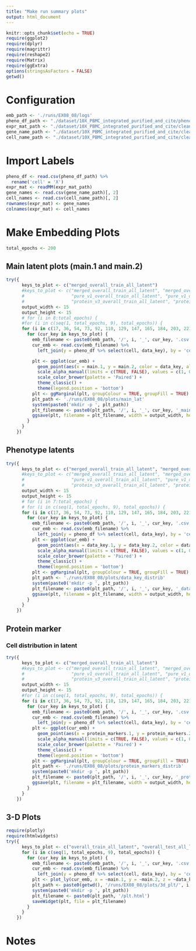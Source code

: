 ```yaml
---
title: "Make run summary plots"
output: html_document
---
```


```r
knitr::opts_chunk$set(echo = TRUE)
require(ggplot2)
require(dplyr)
require(magrittr)
require(reshape2)
require(Matrix)
require(ggExtra)
options(stringsAsFactors = FALSE)
getwd()
```

# Configuration

```r
emb_path <- './runs/EX08_08/logs'
pheno_df_path <- "./dataset/10X_PBMC_integrated_purified_and_cite/pheno.csv"
expr_mat_path <- "./dataset/10X_PBMC_integrated_purified_and_cite/cleaned_log_unfiltered_expr_mat.mtx"
gene_name_path <- "./dataset/10X_PBMC_integrated_purified_and_cite/cleaned_log_unfiltered_gene_names.csv"
cell_name_path <- "./dataset/10X_PBMC_integrated_purified_and_cite/cleaned_log_unfiltered_cell_names.csv"
```

# Import Labels

```r
pheno_df <- read.csv(pheno_df_path) %>%
  rename('cell' = 'X')
expr_mat <- readMM(expr_mat_path)
gene_names <- read.csv(gene_name_path)[, 2]
cell_names <- read.csv(cell_name_path)[, 2]
rownames(expr_mat) <- gene_names
colnames(expr_mat) <- cell_names
```

# Make Embedding Plots

```r
total_epochs <- 200
```

## Main latent plots (main.1 and main.2)


```r
try({
      keys_to_plot <- c("merged_overall_train_all_latent")
      #keys_to_plot <- c("merged_overall_train_all_latent", "merged_overall_test_all_latent",
      #                  "pure_v1_overall_train_all_latent", "pure_v1_overall_test_all_latent",
      #                  "protein_v3_overall_train_all_latent", "protein_v3_overall_test_all_latent")
      output_width <- 15
      output_height <- 15
      # for (i in 8:total_epochs) {
      #for (i in c(seq(1, total_epochs, 9), total_epochs)) {
      for (i in c(17, 36, 54, 73, 92, 110, 129, 147, 165, 184, 203, 221, 240, 258, 277, 295, 313, 332, 351, 369, 407, 425, 443, 461)) {
        for (cur_key in keys_to_plot) {
          emb_filename <- paste0(emb_path, '/', i, '_', cur_key, '.csv')
          cur_emb <- read.csv(emb_filename) %>%
            left_join(y = pheno_df %>% select(cell, data_key), by = 'cell')

          plt <- ggplot(cur_emb) +
            geom_point(aes(x = main.1, y = main.2, color = data_key, alpha = (data_key == 'V3_with_protein_barcode'))) +
            scale_alpha_manual(limits = c(TRUE, FALSE), values = c(1, 0.3)) +
            scale_color_brewer(palette = 'Paired') +
            theme_classic() +
            theme(legend.position = 'bottom')
          plt <- ggMarginal(plt, groupColour = TRUE, groupFill = TRUE)
          plt_path <- './runs/EX08_08/plots/main_lat'
          system(paste0('mkdir -p ', plt_path))
          plt_filename <- paste0(plt_path, '/', i, '_', cur_key, '_main.jpg')
          ggsave(plt, filename = plt_filename, width = output_width, height = output_height)
        }
      }
    })
```

## Phenotype latents

```r
try({
      keys_to_plot <- c("merged_overall_train_all_latent", "merged_overall_test_all_latent")
      #keys_to_plot <- c("merged_overall_train_all_latent", "merged_overall_test_all_latent",
      #                  "pure_v1_overall_train_all_latent", "pure_v1_overall_test_all_latent",
      #                  "protein_v3_overall_train_all_latent", "protein_v3_overall_test_all_latent")
      output_width <- 15
      output_height <- 15
      # for (i in 7:total_epochs) {
      # for (i in c(seq(1, total_epochs, 9), total_epochs)) {
      for (i in c(17, 36, 54, 73, 92, 110, 129, 147, 165, 184, 203, 221, 240, 258, 277, 295, 313, 332, 351, 369, 407, 425, 443, 461)) {
        for (cur_key in keys_to_plot) {
          emb_filename <- paste0(emb_path, '/', i, '_', cur_key, '.csv')
          cur_emb <- read.csv(emb_filename) %>%
            left_join(y = pheno_df %>% select(cell, data_key), by = 'cell')
          plt <- ggplot(cur_emb) +
            geom_point(aes(x = data_key.1, y = data_key.2, color = data_key, alpha = (data_key == 'V3_with_protein_barcode'))) +
            scale_alpha_manual(limits = c(TRUE, FALSE), values = c(1, 0.3)) +
            scale_color_brewer(palette = 'Paired') +
            theme_classic() +
            theme(legend.position = 'bottom')
          plt <- ggMarginal(plt, groupColour = TRUE, groupFill = TRUE)
          plt_path <- './runs/EX08_08/plots/data_key_distrib'
          system(paste0('mkdir -p ', plt_path))
          plt_filename <- paste0(plt_path, '/', i, '_', cur_key, '_data_key.jpg')
          ggsave(plt, filename = plt_filename, width = output_width, height = output_height)
        }
      }
    })
```
## Protein marker

### Cell distribution in latent
```r
try({
      keys_to_plot <- c("merged_overall_train_all_latent")
      #keys_to_plot <- c("merged_overall_train_all_latent", "merged_overall_test_all_latent",
      #                  "pure_v1_overall_train_all_latent", "pure_v1_overall_test_all_latent",
      #                  "protein_v3_overall_train_all_latent", "protein_v3_overall_test_all_latent")
      output_width <- 15
      output_height <- 15
      #for (i in c(seq(1, total_epochs, 9), total_epochs)) {
      for (i in c(17, 36, 54, 73, 92, 110, 129, 147, 165, 184, 203, 221, 240, 258, 277, 295, 313, 332, 351, 369, 407, 425, 443, 461)) {
        for (cur_key in keys_to_plot) {
          emb_filename <- paste0(emb_path, '/', i, '_', cur_key, '.csv')
          cur_emb <- read.csv(emb_filename) %>%
            left_join(y = pheno_df %>% select(cell, data_key), by = 'cell')
          plt <- ggplot(cur_emb) +
            geom_point(aes(x = protein_markers.1, y = protein_markers.2, color = data_key, alpha = (data_key == 'V3_with_protein_barcode'))) +
            scale_alpha_manual(limits = c(TRUE, FALSE), values = c(1, 0.3)) +
            scale_color_brewer(palette = 'Paired') +
            theme_classic() +
            theme(legend.position = 'bottom')
          plt <- ggMarginal(plt, groupColour = TRUE, groupFill = TRUE)
          plt_path <- './runs/EX08_08/plots/protein_markers_distrib'
          system(paste0('mkdir -p ', plt_path))
          plt_filename <- paste0(plt_path, '/', i, '_', cur_key, '_protein_markers.jpg')
          ggsave(plt, filename = plt_filename, width = output_width, height = output_height)
        }
      }
    })
```


## 3-D Plots

```r
require(plotly)
require(htmlwidgets)
try({
      keys_to_plot <- c("overall_train_all_latent", "overall_test_all_latent")
      for (i in c(seq(1, total_epochs, 9), total_epochs)) {
        for (cur_key in keys_to_plot) {
          emb_filename <- paste0(emb_path, '/', i, '_', cur_key, '.csv')
          cur_emb <- read.csv(emb_filename) %>%
            left_join(y = pheno_df %>% select(cell, data_key), by = 'cell')
          plt <- plot_ly(cur_emb, x = ~main.1, y = ~main.2, z = ~data_key.1, color = ~data_key)
          plt_path <- paste0(getwd(), '/runs/EX08_08/plots/3d_plt/', i, '_main.1_main.2_data_key_', cur_key)
          system(paste0('mkdir -p ', plt_path))
          plt_filename <- paste0(plt_path, '/plt.html')
          saveWidget(plt, file = plt_filename)
        }
      }
    })

```

# Notes

